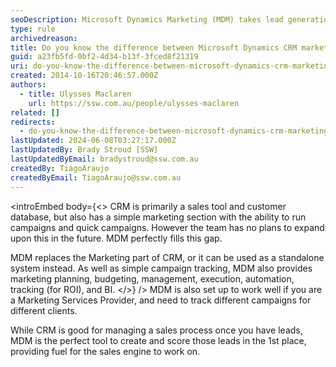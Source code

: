 ```yaml
---
seoDescription: Microsoft Dynamics Marketing (MDM) takes lead generation to the next level by providing marketing planning, budgeting, management, and ROI tracking for businesses.
type: rule
archivedreason:
title: Do you know the difference between Microsoft Dynamics CRM marketing and Microsoft Dynamics Marketing (MDM)?
guid: a23fb5fd-0bf2-4d34-b13f-3fced8f21319
uri: do-you-know-the-difference-between-microsoft-dynamics-crm-marketing-and-microsoft-dynamics-marketing-mdm
created: 2014-10-16T20:46:57.000Z
authors:
  - title: Ulysses Maclaren
    url: https://ssw.com.au/people/ulysses-maclaren
related: []
redirects:
  - do-you-know-the-difference-between-microsoft-dynamics-crm-marketing-and-microsoft-dynamics-marketing-(mdm)
lastUpdated: 2024-06-08T03:27:17.000Z
lastUpdatedBy: Brady Stroud [SSW]
lastUpdatedByEmail: bradystroud@ssw.com.au
createdBy: TiagoAraujo
createdByEmail: TiagoAraujo@ssw.com.au
---
```


<introEmbed
  body={<>
CRM is primarily a sales tool and customer database, but also has a simple marketing section with the ability to run campaigns and quick campaigns. However the team has no plans to expand upon this in the future. MDM perfectly fills this gap.

MDM replaces the Marketing part of CRM, or it can be used as a standalone system instead. As well as simple campaign tracking, MDM also provides marketing planning, budgeting, management, execution, automation, tracking (for ROI), and BI.
  </>}
/>
MDM is also set up to work well if you are a Marketing Services Provider, and need to track different campaigns for different clients.

While CRM is good for managing a sales process once you have leads, MDM is the perfect tool to create and score those leads in the 1st place, providing fuel for the sales engine to work on.
